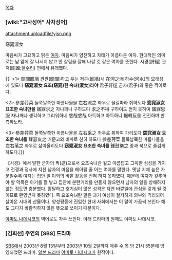 [[목차]]

=== [wiki:"고사성어" 사자성어] ===
attachment:uploadfile/yjsn.png

窈窕淑女

마음씨가 고요하고 맑은 [[여자]]. 마음씨가 얌전하고 자태가 아름다운 여자. 현대적인 의미로는 남 앞에 잘 나서지 않고 안 살림을 잘해 나갈 것 같은 여자를 뜻한다. 시경(詩經) 관저(關雎;[[물수리]]) 편에서 유래했다.

{{|
<1> 
關關雎鳩   관관(關關)하고 우는 저구(雎鳩)새 
在河之洲   하수(河水)의 모래섬에 있도다 
'''窈窕淑女   요조(窈窕)한 숙녀(淑女)라야'''
君子好逑   군자(君子)의 좋은 짝이로다. 

<2> 
參差荇菜   들쭉날쭉한 마름나물을 
左右流之   좌우로 물길따라 취하도다 
'''窈窕淑女   요조한 숙녀만을'''
寤寐求之   자나깨나 구하도다 
求之不得   구하여도 얻지 못하여 
寤寐思服   자나깨나 생각하고 그리워하네 
悠哉悠哉   아득하고 아득하니 
輾轉反側   전전하며 반측하노라. 

<3> 
參差荇菜   들쭉날쭉한 마름나물을 
左右采之   좌우로 취하여 가리도다 
'''窈窕淑女   요조한 숙녀를'''
琴瑟友之   거문고와 비파로 친히 하도다 
參差荇菜   들쭉날쭉한 마름나물을 
左右芼之   좌우로 삶아올리도다 
'''窈窕淑女   요조한 숙녀를'''
鍾鼓樂之   종과 북으로 즐겁게 하도다.|}}

《시경》에서 말한 군자의 짝(逑)으로서 요조숙녀란 깊고 아름답고 그윽한 심성을 가지고 전쟁과 정사에 지친 남자의 마음을 헤아릴 줄 아는 여자를 말한다. 옛날 지체 높은 가문일수록 여자는 집안 일 이외의 바깥 활동을 전혀 하지 못하였다. 때문에 여자가 갖추어야 할 덕목은 아기를 잘 낳고 집안에 분란거리를 만들지 않으면서 남자의 일을 방해하지 않는 정도면 충분했다. 활달하고 호기심이 많은 성격은 자연 바깥일에 관심을 갖게 될 것이므로 환영받지 못하였다. 즉 요조숙녀란 말은 과거 여성이 철저하게 외부와 격리되어 살아온 시대의 산물이다. 양성평등에 진입한 현대 사회에서는 이 말이 가끔씩 쓰인다 해도 그다지 바람직하지 않은 뜻으로 쓰이기 때문이다.

[[야마토 나데시코]]의 역어로도 자주 쓰인다. 아래 드라마의 원제도 야마토 나데시코.

=== [김희선] 주연의 [SBS] 드라마 ===
[[SBS]]에서 2003년 8월 13일부터 2003년 10월 2일까지 매주 수,목 밤 21시 55분에 방영되었던 드라마. [[일본 드라마]] [[야마토 나데시코]]가 원작이다.
